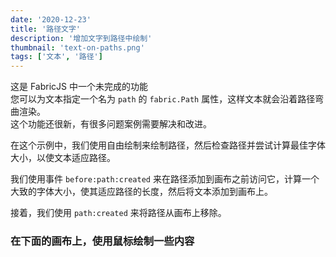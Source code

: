 ```yaml
---
date: '2020-12-23'
title: '路径文字'
description: '增加文字到路径中绘制'
thumbnail: 'text-on-paths.png'
tags: ['文本', '路径']
---
```



这是 FabricJS 中一个未完成的功能  
您可以为文本指定一个名为 `path` 的 `fabric.Path` 属性，这样文本就会沿着路径弯曲渲染。  
这个功能还很新，有很多问题案例需要解决和改进。

在这个示例中，我们使用自由绘制来绘制路径，然后检查路径并尝试计算最佳字体大小，以使文本适应路径。

我们使用事件 `before:path:created` 来在路径添加到画布之前访问它，计算一个大致的字体大小，使其适应路径的长度，然后将文本添加到画布上。

接着，我们使用 `path:created` 来将路径从画布上移除。

### 在下面的画布上，使用鼠标绘制一些内容

<canvas id="canvas" width="500" height="400" ></canvas>
<TextOnPath client:idle />